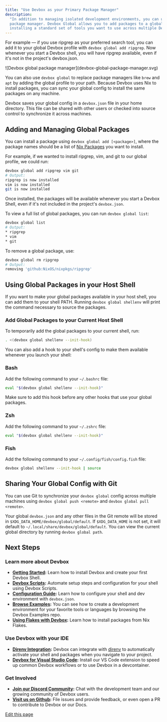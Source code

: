 ```yaml
---
title: "Use Devbox as your Primary Package Manager"
description:
  "In addition to managing isolated development environments, you can use Devbox as a general
  package manager. Devbox Global allows you to add packages to a global  This is useful for
  installing a standard set of tools you want to use across multiple Devbox Projects."
---
```


For example — if you use ripgrep as your preferred search tool, you can add it to your global Devbox
profile with `devbox global add ripgrep`. Now whenever you start a Devbox shell, you will have
ripgrep available, even if it's not in the project's devbox.json.

<Frame caption="Installing Packages with Devbox Global">
  ![Devbox global package manager](devbox-global-package-manager.svg)
</Frame>

You can also use `devbox global` to replace package managers like `brew` and `apt` by adding the
global profile to your path. Because Devbox uses Nix to install packages, you can sync your global
config to install the same packages on any machine.

Devbox saves your global config in a `devbox.json` file in your home directory. This file can be
shared with other users or checked into source control to synchronize it across machines.

## Adding and Managing Global Packages[​](#adding-and-managing-global-packages "Direct link to Adding and Managing Global Packages")

You can install a package using `devbox global add [<package>]`, where the package names should be a
list of [Nix Packages](https://search.nixos.org/packages) you want to install.

For example, if we wanted to install ripgrep, vim, and git to our global profile, we could run:

```bash
devbox global add ripgrep vim git
# Output:
ripgrep is now installed
vim is now installed
git is now installed
```

Once installed, the packages will be available whenever you start a Devbox Shell, even if it's not
included in the project's `devbox.json`.

To view a full list of global packages, you can run `devbox global list`:

```bash
devbox global list
# Output:
* ripgrep
* vim
* git
```

To remove a global package, use:

```bash
devbox global rm ripgrep
# Output:
removing 'github:NixOS/nixpkgs/ripgrep'
```

## Using Global Packages in your Host Shell[​](#using-global-packages-in-your-host-shell "Direct link to Using Global Packages in your Host Shell")

If you want to make your global packages available in your host shell, you can add them to your
shell PATH. Running `devbox global shellenv` will print the command necessary to source the
packages.

### Add Global Packages to your Current Host Shell[​](#add-global-packages-to-your-current-host-shell "Direct link to Add Global Packages to your Current Host Shell")

To temporarily add the global packages to your current shell, run:

```bash
. <(devbox global shellenv --init-hook)
```

You can also add a hook to your shell's config to make them available whenever you launch your
shell:

### Bash[​](#bash "Direct link to Bash")

Add the following command to your `~/.bashrc` file:

```bash
eval "$(devbox global shellenv --init-hook)"
```

Make sure to add this hook before any other hooks that use your global packages.

### Zsh[​](#zsh "Direct link to Zsh")

Add the following command to your `~/.zshrc` file:

```bash
eval "$(devbox global shellenv --init-hook)"
```

### Fish[​](#fish "Direct link to Fish")

Add the following command to your `~/.config/fish/config.fish` file:

```bash
devbox global shellenv --init-hook | source
```

## Sharing Your Global Config with Git[​](#sharing-your-global-config-with-git "Direct link to Sharing Your Global Config with Git")

You can use Git to synchronize your `devbox global` config across multiple machines using
`devbox global push <remote>` and `devbox global pull <remote>`.

Your global `devbox.json` and any other files in the Git remote will be stored in
`$XDG_DATA_HOME/devbox/global/default`. If `$XDG_DATA_HOME` is not set, it will default to
`~/.local/share/devbox/global/default`. You can view the current global directory by running
`devbox global path`.

## Next Steps[​](#next-steps "Direct link to Next Steps")

### Learn more about Devbox[​](#learn-more-about-devbox "Direct link to Learn more about Devbox")

- **[Getting Started](/docs/devbox/quickstart/):** Learn how to install Devbox and create your first
  Devbox Shell.
- **[Devbox Scripts](/docs/devbox/guides/scripts/):** Automate setup steps and configuration for
  your shell using Devbox Scripts.
- **[Configuration Guide](/docs/devbox/configuration/):** Learn how to configure your shell and dev
  environment with `devbox.json`.
- **[Browse Examples](https://github.com/jetify-com/devbox-examples):** You can see how to create a
  development environment for your favorite tools or languages by browsing the Devbox Examples repo.
- **[Using Flakes with Devbox](/docs/devbox/guides/using-flakes/):** Learn how to install packages
  from Nix Flakes.

### Use Devbox with your IDE[​](#use-devbox-with-your-ide "Direct link to Use Devbox with your IDE")

- **[Direnv Integration](/docs/devbox/ide-configuration/direnv/):** Devbox can integrate with
  [direnv](https://direnv.net/) to automatically activate your shell and packages when you navigate
  to your project.
- **[Devbox for Visual Studio Code](https://marketplace.visualstudio.com/items?itemName=jetpack-io.devbox):**
  Install our VS Code extension to speed up common Devbox workflows or to use Devbox in a
  devcontainer.

### Get Involved[​](#get-involved "Direct link to Get Involved")

- **[Join our Discord Community](https://discord.gg/jetify):** Chat with the development team and
  our growing community of Devbox users.
- **[Visit us on Github](https://github.com/jetify-com/devbox):** File issues and provide feedback,
  or even open a PR to contribute to Devbox or our Docs.

[Edit this page](https://github.com/jetify-com/devbox/tree/main/docs/app/docs/devbox-global.md)
